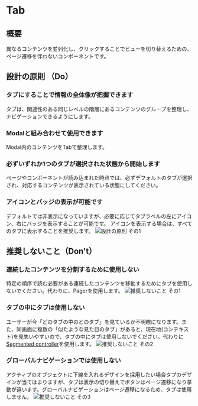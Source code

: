 
<Meta title="Tab" of={TabStories} />

# Tab

<Canvas>
  <Story of={Component} />
</Canvas>

<Controls of={Component} />

## 概要

異なるコンテンツを並列化し、クリックすることでビューを切り替えるための、ページ遷移を伴わないコンポーネントです。

## 設計の原則 （Do）

### タブにすることで情報の全体像が把握できます

タブは、関連性のある同じレベルの階層にあるコンテンツのグループを整理し、ナビゲーションできるようにします。

### Modalと組み合わせて使用できます

Modal内のコンテンツをTabで整理します。

### 必ずいずれか1つのタブが選択された状態から開始します

ページやコンポーネントが読み込まれた時点では、必ずデフォルトのタブが選択され、対応するコンテンツが表示されている状態にしてください。

### アイコンとバッジの表示が可能です

デフォルトでは非表示になっていますが、必要に応じてタブラベルの左にアイコン、右にバッジを表示することが可能です。
アイコンを表示する場合は、すべてのタブに表示することを推奨します。
![設計の原則 その1](/storybook/images/tab_04.jpg)

## 推奨しないこと（Don't）

### 連続したコンテンツを分割するために使用しない

特定の順序で読む必要がある連続したコンテンツを移動するためにタブを使用しないでください。代わりに、Pagerを使用します。
![推奨しないこと その1](/storybook/images/tab_01.jpg)

### タブの中にタブは使用しない

ユーザーが今「どのタブの中のどのタブ」を見ているか不明瞭になります。また、同画面に複数の「似たような見た目のタブ」があると、現在地(コンテキスト)を見失いやすいので、タブの中にタブは使用しないでください。代わりに[Segmented controller](/docs/components-segmentedcontrol--docs)を使用します。
![推奨しないこと その2](/storybook/images/tab_02.jpg)

### グローバルナビゲーションでは使用しない

アクティブのオブジェクトに下線を入れるデザインを採用したい場合タブのデザインが当てはまりますが、タブは表示の切り替えでボタンはページ遷移になり挙動が違います。グローバルナビゲーションはページ遷移になるため、タブは使用しません。
![推奨しないこと その3](/storybook/images/tab_03.jpg)
